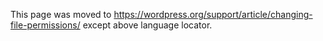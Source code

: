 {{Languages|
{{en|Changing File Permissions}}
{{es|Modificar los permisos de ficheros}}
{{ja|ファイルパーミッションの変更}}
{{fr|Modifier_les_Permissions_sur_les_Fichiers}}
{{pt-br|Mudando Permissões de Arquivos}}
}}
This page was moved to https://wordpress.org/support/article/changing-file-permissions/ except above language locator.
<!--


__TOC__

{{Copyedit}}

On computer file systems, different files and directories have <strong>permissions</strong> that specify who and what can read, write, modify and access them. This is important because WordPress may need access to write to files in your <code>wp-content</code> directory to enable certain functions. 

== Permission Modes ==

<pre style="font-size:1.1em;font-weight:bold;border:1px solid #80C9FF;background-color:#BFE4FF;width:45%;color:#000;padding:.5em;">
  7       5    5
 user   group  world
 r+w+x  r+x    r+x
 4+2+1  4+0+1  4+0+1 = 755
</pre>

The permission mode is computed by adding up the following values for the user, the file group, and for everyone else.  The diagram shows how.
* '''R'''ead    4  - Allowed to read files
* '''W'''rite   2  - Allowed to write/modify files
*  e'''X'''ecute1  - Read/write/delete/modify/directory

<pre style="font-size:1.1em;font-weight:bold;border:1px solid #80FF80;background-color:#BFFFBF;width:45%;color:#000;padding:.5em;">
  7       4     4
 user   group  world
 r+w+x    r      r
 4+2+1  4+0+0 4+0+0  = 744
</pre>

=== Example Permission Modes ===
{|
|-  style="width:99%; margin:0 auto;" border="0" cellpadding="3" cellspacing="1" align="center" bgcolor="#eee" color="000" border="1"
! '''Mode''' !! '''Str Perms''' !! '''Explanation'''
|-
| '''0477''' ||-r--rwxrwx|| owner has read only (4), other and group has rwx (7)
|-
| '''0677''' || -rw-rwxrwx||owner has rw only(6), other and group has rwx (7)
|-
| '''0444''' || -r--r--r--||all have read only (4)
|-
| '''0666''' || -rw-rw-rw-||all have rw only (6)
|-
| '''0400''' || -r--------||owner has read only(4), group and others have no permission(0)
|-
| '''0600''' || -rw-------||owner has rw only, group and others have no permission
|-
| '''0470''' || -r--rwx---||owner has read only, group has rwx, others have no permission
|-
| '''0407''' || -r-----rwx||owner has read only, other has rwx, group has no permission
|-
| '''0670''' || -rw-rwx---||owner has rw only, group has rwx, others have no permission
|-
| '''0607''' || -rw----rwx||owner has rw only, group has no permission and others have rwx
|+See full list [https://www.askapache.com/security/chmod-stat/#Permission_0000_0777 0000 to 0777].
|}

== Permission Scheme for WordPress ==

Permissions will be different from host to host, so this guide only details general principles. It cannot cover all cases. This guide applies to servers running a standard setup (note, for shared hosting using "suexec" methods, see below).

Typically, all files should be owned by your user (ftp) account on your web server, and should be writable by that account. On shared hosts, files should never be owned by the webserver process itself (sometimes this is '''www''', or '''apache''', or '''nobody''' user).

Any file that needs write access from WordPress should be owned or group-owned by the user account used by WordPress (which may be different than the server account). For example, you may have a user account that lets you FTP files back and forth to your server, but your server itself may run using a separate user, in a separate usergroup, such as '''dhapache''' or '''nobody'''. If WordPress is running as the FTP account, that account needs to have write access, i.e., be the owner of the files, or belong to a group that has write access. In the latter case, that would mean permissions are set more permissively than default (for example, 775 rather than 755 for folders, and 664 instead of 644).

The file and folder permissions of WordPress should be the same for most users, depending on the type of installation you performed and the umask settings of your system environment at the time of install.

{{Note| If an experienced user installed WordPress for you, you likely do not need to modify file permissions.  Unless you are experiencing problems with permission errors, or you ''want to'', you probably should not mess with this.}}

{{Note| If you installed WordPress yourself, you likely DO need to modify file permissions.  Some files and directories should be "hardened" with stricter permissions, specifically, the wp-config.php file. This file is initially created with 644 permissions, and it's a hazard to leave it like that. See Security and Hardening. }}

Typically, all core WordPress files should be writable only by your user account (or the httpd account, if different). (Sometimes though, multiple ftp accounts are used to manage an install, and if all ftp users are known and trusted, i.e., not a shared host, then assigning group writable may be appropriate. Ask your server admin for more info.)  However, if you utilize mod_rewrite Permalinks or other .htaccess features you should make sure that WordPress can also write to your <code>/.htaccess</code> file.

If you want to use the built-in theme editor, all files need to be group writable. Try using it before modifying file permissions, it should work. (This may be true if different users uploaded the WordPress package and the Plugin or Theme. This wouldn't be a problem for Plugin and Themes installed via the admin. When uploading files with different ftp users group writable is needed. On shared hosting, make sure the group is exclusive to users you trust... the apache user shouldn't be in the group and shouldn't own files.)

Some plugins require the /wp-content/ folder be made writeable, but in such cases they will let you know during installation. In some cases, this may require assigning 755 permissions.  The same is true for <code>/wp-content/cache/</code> and maybe <code>/wp-content/uploads/</code> (if you're using [[MultiSite]] you may also need to do this for <code>/wp-content/blogs.dir/</code>)

Additional directories under /wp-content/ should be documented by whatever plugin / theme requires them. Permissions will vary. 

<pre>
/   
|- index.php
|- wp-admin
|   `- wp-admin.css
|- wp-blog-header.php
|- wp-comments-post.php
|- wp-commentsrss2.php
|- wp-config.php
|- wp-content
|   |- cache
|   |- plugins
|   |- themes
|   `- uploads
|- wp-cron.php
|- wp-includes
`- xmlrpc.php
</pre>

=== Shared Hosting with suexec ===

The above may not apply to shared hosting systems that use the "suexec" approach for running PHP binaries. This is a popular approach used by many web hosts. For these systems, the php process runs as the owner of the php files themselves, allowing for a simpler configuration and a more secure environment for the specific case of shared hosting.

Note: suexec methods should NEVER be used on a single-site server configuration, they are more secure '''only''' for the specific case of shared hosting.

In such an suexec configuration, the correct permissions scheme is simple to understand.

* All files should be owned by the actual user's account, not the user account used for the httpd process. 
* Group ownership is irrelevant, unless there's specific group requirements for the web-server process permissions checking. This is not usually the case.
* All directories should be 755 or 750. 
* All files should be 644 or 640. Exception: wp-config.php should be 440 or 400 to prevent other users on the server from reading it.
* No directories should ever be given 777, even upload directories. Since the php process is running as the owner of the files, it gets the owners permissions and can write to even a 755 directory.

In this specific type setup, WordPress will detect that it can directly create files with the proper ownership, and so it will not ask for FTP credentials when upgrading or installing plugins.

Popular methods used by sysadmins for this setup are:

* [http://www.suphp.org/Home.html suPHP], runs through php-cgi, currently unmaintained since 2013.
* [https://github.com/mind04/mod-ruid2 mod_ruid2], apache module, currently unmaintained since 2013.
* [http://mpm-itk.sesse.net/ mpm-itk], apache module.
* [http://httpd.apache.org/mod_fcgid/ mod_fcgid], an Apache module and FastCGI server with more extensive configuration.
* [http://php-fpm.org/ PHP-FPM], an alternative FastCGI server with shared OPCode, for use with Apache and Nginx.

== Using an FTP Client ==

[[FTP_Clients|FTP programs]] ("clients") allow you to set permissions for files and directories on your remote host. This function is often called <code>chmod</code> or <code>set permissions</code> in the program menu.

In [[Installing_WordPress|WordPress install]], two files that you will probably want to alter are the index page, and the css which controls [[Blog_Design_and_Layout|the layout]]. Here's how you change index.php - ''the process is the same for any file''.

In the screenshot below, look at the last column - that shows the permissions. It looks a bit confusing, but for now just note the sequence of letters.
<br />
[[Image:podz_filezilla_12.gif|center|thumb|400px|Initial permissions]]

Right-click 'index.php' and select 'File Permissions'<br />
A popup screen will appear.
[[Image:podz_filezilla_13.gif|center|thumb|305px|Altering file permissions]]

Don't worry about the check boxes. Just delete the 'Numeric value:' and enter the number you need - in this case it's 666. Then click OK.
<br />
[[Image:podz_filezilla_14.gif|center|thumb|400px|Permissions have been altered]]
You can now see that the file permissions have been changed.

=== Unhide the hidden files ===

By default, most [[FTP_Clients|FTP Clients]], including [http://filezilla.sourceforge.net/ FileZilla], keep hidden files, those files beginning with a period (.), from being displayed.  But, at some point, you may need to see your hidden files so that you can change the permissions on that file.  For example, you may need to make your [[Glossary#.htaccess|.htaccess]] file, the file that controls [[Using Permalinks|permalinks]], writeable.  

To display hidden files in FileZilla, in it is necessary to select 'View' from the top menu, then select 'Show hidden files'.  The screen display of files will refresh and any previously hidden file should come into view.

To get FileZilla to always show hidden files - under Edit, Settings, Remote File List, check the Always show hidden files box.

In the latest version of Filezilla, the 'Show hidden files' option was moved to the 'Server' tab. Select 'Force show hidden files.'

== Using the Command Line ==

If you have shell/SSH access to your hosting account, you can use <code>chmod</code> to change file permissions, which is the preferred method for experienced users.  Before you start using <code>chmod</code> it would be recommended to read some tutorials to make sure you understand what you can achieve with it.  Setting incorrect permissions can take your site offline, so please take your time.

* [http://www.washington.edu/computing/unix/permissions.html Unix Permissions]
* [http://developer.apple.com/documentation/Darwin/Reference/ManPages/man1/chmod.1.html Apple Chmod Reference] 

You can make '''all''' the files in your <code>wp-content</code> directory writable in two steps, but before making every single file and folder writable you should first try safer alternatives like modifying just the directory.  Try each of these commands first and if they dont work then go recursive, which will make even your themes image files writable. Replace '''DIR''' with the folder you want to write in

 chmod -v 746 DIR
 chmod -v 747 DIR
 chmod -v 756 DIR
 chmod -v 757 DIR
 chmod -v 764 DIR
 chmod -v 765 DIR
 chmod -v 766 DIR
 chmod -v 767 DIR

If those fail to allow you to write, try them all again in order, except this time replace -v with -R, which will recursively change each file located in the folder.  If after that you still cant write, you may now try 777.

=== About Chmod ===

<code>chmod</code> is a unix command that means "<strong>ch</strong>ange <strong>mod</strong>e" on a file. The <code>-R</code> flag means to apply the change to every file and directory inside of <code>wp-content</code>. 766 is the mode we are changing the directory to, it means that the directory is readable and writable by WordPress and any and all other users on your system. Finally, we have the name of the directory we are going to modify, <code>wp-content</code>.  If 766 doesn't work, you can try 777, which makes all files and folders readable, writable, and executable by all users, groups, and processes.

If you use [[Using Permalinks|Permalinks]] you should also change permissions of <tt>.htaccess</tt> to make sure that WordPress can update it when you change settings such as adding a new page, redirect, category, etc.. which requires updating the .htaccess file when mod_rewrite Permalinks are being used.

# Go to the main directory of WordPress
# Enter <code>chmod -v 666 .htaccess</code>

{{Note|From a security standpoint, even a small amount of protection is preferable to a world-writeable directory.  Start with low permissive settings like 744, working your way up until it works.  Only use 777 if necessary, and hopefully only for a temporary amount of time.}}

== The dangers of 777 ==

The crux of this permission issue is how your server is configured.  The username you use to FTP or SSH into your server is most likely not the username used by the server application itself to serve pages.

<pre style="font-size:1.2em;font-weight:bold;border:1px solid #FF9980;background-color:#FFCCBF;width:45%;color:#000;padding:.5em;">
  7      7      7
 user   group  world
 r+w+x  r+w+x  r+w+x
 4+2+1  4+2+1  4+2+1  = 777
</pre>

Often the Apache server is 'owned' by the ''' www-data''', '''dhapache''' or '''nobody''' user accounts.  These accounts have a limited amount of access to files on the server, for a very good reason. By setting your personal files and folders owned by your user account to be World-Writable, you are literally making them World Writable.  Now the www-data, dhapache and nobody users that run your server, serving pages, executing php interpreters, etc. will have full access to your user account files.  

This provides an avenue for someone to gain access to your files by hijacking basically any process on your server, this also includes any other users on your machine. So you should think carefully about modifying permissions on your machine. I've never come across anything that needed more than 767, so when you see 777 ask why it's necessary. 

=== The Worst Outcome ===

The worst that can happen as a result of using 777 permissions on a folder or even a file, is that if a malicious cracker or entity is able to upload a devious file or modify a current file to execute code, they will have complete control over your blog, including having your database information and password.

=== Find a Workaround ===

It is usually pretty easy to have the enhanced features provided by the impressive WordPress plugins available, without having to put yourself at risk.  Contact the Plugin author or your server support and request a workaround.

== Finding Secure File Permissions ==

The .htaccess file is one of the files that is accessed by the owner of the process running the server.  So if you set the permissions too low, then your server won't be able to access the file and will cause an error. Therein lies the method to find the most secure settings.  Start too restrictive and increase the permissions until it works. 

=== Example Permission Settings ===

The following example has a ''custom compiled php-cgi binary'' and a ''custom php.ini'' file located in the cgi-bin directory for executing php scripts.  To prevent the interpreter and php.ini file from being accessed directly in a web browser they are protected with a .htaccess file.

Default Permissions (umask 022)

 644 -rw-r--r--  /home/user/wp-config.php
 644 -rw-r--r--  /home/user/cgi-bin/.htaccess
 644 -rw-r--r--  /home/user/cgi-bin/php.ini
 755 -rwxr-xr-x  /home/user/cgi-bin/php.cgi
 755 -rwxr-xr-x  /home/user/cgi-bin/php5.cgi

Secured Permissions

 600 -rw-------  /home/user/wp-config.php
 6'''0'''4 -rw----r--  /home/user/cgi-bin/.htaccess
 6'''00''' -rw-------  /home/user/cgi-bin/php.ini
 7'''11''' -rwx--x--x  /home/user/cgi-bin/php.cgi
 '''100''' ---x------  /home/user/cgi-bin/php5.cgi

==== .htaccess permissions ====

'''644 > 604''' - The bit allowing the group owner of the .htaccess file read permission was removed.   644 is normally required and recommended for .htaccess files.

==== php.ini permissions ====

'''644 > 600''' - Previously all groups and all users with access to the server could access the php.ini, even by just requesting it from the site.  The tricky thing is that because the php.ini file is only used by the php.cgi, we only needed to make sure the php.cgi process had access.   The php.cgi runs as the same user that owns both files, so that single user is now the only user able to access this file.

==== php.cgi permissions ====

'''755 > 711'''
This file is a compiled php-cgi binary used instead of mod_php or the default vanilla php provided by the hosting company.  The default permissions for this file are 755.

==== php5.cgi permissions ====

'''755 > 100''' - Because of the setup where the user account is the owner of the process running the php cgi, no other user or group needs access, so we disable all access except execution access.  This is interesting because it really works.  You can try reading the file, writing to the file, etc. but the only access you have to this file is to run php scripts.  And as the owner of the file you can always change the permission modes back again.
 
 $ cat: php5.cgi: Permission denied
 ./php5.cgi:  Welcome


== SELinux ==

[https://en.wikipedia.org/wiki/Security-Enhanced_Linux Security Enhanced linux] is a kernel security module that provides mechanisms by which processes can be sandboxed into particular contexts. This is of particular use to limit the actions that web pages can perform on other parts of the operating system. Actions that are denied by the security policy are often hard to distinguish from regular file permission errors.

selinux is typically installed on Redhat family distributions (e.g., CentOS, Fedora, Scientific, Amazon and others).

=== How to determine if selinux is the problem? ===

If you are on a debian based distribution, you are probably fine. 

Run the following command (on rpm based systems);
 <nowiki># rpm -qa | grep selinux
selinux-policy-targeted-3.13.1-166.el7_4.7.noarch
selinux-policy-3.13.1-166.el7_4.7.noarch
libselinux-2.5-11.el7.x86_64
libselinux-python-2.5-11.el7.x86_64
libselinux-utils-2.5-11.el7.x86_64
</nowiki>

and to check whether it is the cause of denials of permissions:
 <nowiki>
# getenforce
Enforcing
</nowiki>

One issue that selinux causes is blocking the wp-admin tools from writing out the `.htaccess` file that is required for url rewriting. There are several commands for inspecting this behaviour
 <nowiki>
# audit2allow -w -a
type=AVC msg=audit(1517275570.388:55362): avc:  denied  { write } for  pid=11831 comm="httpd" path="/var/www/example.org/.htaccess" dev="vda1" ino=67137959 scontext=system_u:system_r:httpd_t:s0 tcontext=system_u:object_r:httpd_sys_content_t:s0 tclass=file
        Was caused by:
        The boolean httpd_unified was set incorrectly.
        Description:
        Allow httpd to unified

        Allow access by executing:
        # setsebool -P httpd_unified 1
</nowiki>

and
 <nowiki>
# ausearch -m avc -c httpd
----
time->Tue Jan 30 01:30:31 2018
type=PROCTITLE msg=audit(1517275831.762:55364): proctitle=2F7573722F7362696E2F6874747064002D44464F524547524F554E44
type=SYSCALL msg=audit(1517275831.762:55364): arch=c000003e syscall=21 success=no exit=-13 a0=55b9c795d268 a1=2 a2=0 a3=1 items=0 ppid=11826 pid=11829 auid=4294967295 uid=48 gid=48 euid=48 suid=48 fsuid=48 egid=48 sgid=48 fsgid=48 tty=(none) ses=4294967295 comm="httpd" exe="/usr/sbin/httpd" subj=system_u:system_r:httpd_t:s0 key=(null)
type=AVC msg=audit(1517275831.762:55364): avc:  denied  { write } for  pid=11829 comm="httpd" name="bioactivator.org" dev="vda1" ino=67137958 scontext=system_u:system_r:httpd_t:s0 tcontext=unconfined_u:object_r:httpd_sys_content_t:s0 tclass=dir
----
</nowiki>


You can temporarily disable selinux to determine if it is the cause of the problems;

 <nowiki>
# setenforce
usage:  setenforce [ Enforcing | Permissive | 1 | 0 ]
</nowiki>
== See Also ==

* [http://wordpress.org/support/topic/50863 Support Forum thread]
* [[htaccess for subdirectories]]
* [http://codex.wordpress.org/Editing_wp-config.php#Override_of_default_file_permissions Override WordPress Default permissions]


[[Category:Installation]]
[[Category:Getting Started]]
[[Category:Advanced Topics]]
[[Category:Troubleshooting]]
[[Category:UI Link]]
-->